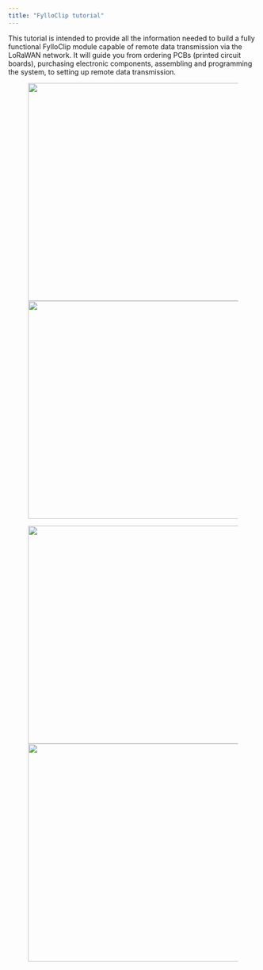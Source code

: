 ```yaml
---
title: "FylloClip tutorial"
---
```


This tutorial is intended to provide all the information needed to build a fully functional FylloClip module capable of remote data transmission via the LoRaWAN network. It will guide you from ordering PCBs (printed circuit boards), purchasing electronic components, assembling and programming the system, to setting up remote data transmission.

![![](images/clipboard-2063268666.png){width="440"}](images/clipboard-4003555692.png){width="440"}

![![](images/clipboard-4098331137.png){width="440"}](images/clipboard-706638693.png){width="440"}
